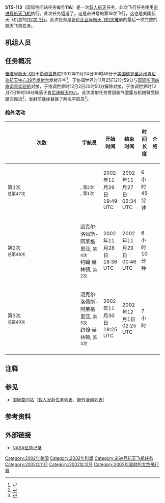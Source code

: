 {{noteTA
|G1=Aero
}}
{{Infobox spaceflight 
| name                  = STS-113
| image                 =Shuttle delivers ISS P1 truss.jpg
| image_caption         = 打开载荷舱的奋进号航天飞机
| insignia              = STS-113 Patch.svg
| mission_type      = [[国际空间站|国际空间站]]补给<br>运送国际空间站部件
| operator              = [[NASA|NASA]]
| COSPAR_ID             = 2002-052A
| SATCAT                = 27556
| mission_duration      = 13天18小时48分钟
| distance_travelled    = 
| orbits_completed      =

| spacecraft            = [[奋进号航天飞机|奋进号航天飞机]]
| manufacturer          = 
| launch_mass           =  
| landing_mass          =

| launch_date           = 2002年11月24日 00:49 ([[UTC|UTC]])
| launch_site           = [[肯尼迪航天中心|肯尼迪航天中心]] [[肯尼迪航天中心39号发射台|LC-39A]]

| landing_date          = 2002年12月7日 19:38 ([[UTC|UTC]])
| landing_site          = [[肯尼迪航天中心|肯尼迪航天中心]]{{le|航天飞机着陆设施|Shuttle Landing Facility}}

| crew_size             =7
| crew_members          ={{le|吉姆·韦瑟比|Jim Wetherbee}}<br />{{le|保罗·洛克哈特|Paul S. Lockhart}}<br />{{le|迈克尔·洛佩斯-阿莱格里亚|Michael López-Alegría}} <br />{{le|约翰·赫林顿|John Herrington}} 
| crew_launching         ={{le|肯·鲍尔索克斯|Kenneth D. Bowersox}}<br />[[尼古拉·布达林|尼古拉·布达林]]<br />{{le|唐纳德·佩蒂特|Donald Pettit}}
| crew_landing         =[[瓦列里·科尔尊|瓦列里·科尔尊]]<br />[[佩吉·惠特森|佩吉·惠特森]]<br />[[谢尔盖·特列晓夫|谢尔盖·特列晓夫]]
| crew_callsign         = 
| crew_photo           =STS-113 crew.jpg
| crew_photo_caption    = 从左到右：洛克哈特、洛佩斯-阿莱格里亚、赫林顿、韦瑟比

| orbit_epoch           = 
| orbit_reference       = [[地心轨道|地心轨道]]
| orbit_regime          = [[近地轨道|近地轨道]]
| orbit_periapsis       = 
| orbit_apoapsis        = 
| orbit_inclination     = 51.64°
| orbit_period          = 90分钟
| apsis                 = 地
| docking               = 
 {{Infobox spaceflight/Dock
   | docking_target     = [[国际空间站|国际空间站]]
   | docking_type       = dock
   | docking_port       = [[命运号实验舱|命运号实验舱]]
   | docking_date       = 2002年11月25日 21:59 ([[UTC|UTC]])
   | undocking_date     = 2002年12月2日 20:50 ([[UTC|UTC]])
   | time_docked        = 6天22小时51分钟
}}

| previous_mission      = [[File:Sts-112-patch.png|30px]] [[STS-112|STS-112]]
| next_mission          = [[STS-107|STS-107]] [[File:STS-107_Flight_Insignia.svg|30px]]
| programme             = [[美国航天飞机计划|美国航天飞机计划]]
}}
'''STS-113'''（国际空间站任务编号'''11A'''）是一次[[载人航天|载人航天]]任务，此次飞行任务使用[[奋进号航天飞机|奋进号航天飞机]]执行。此次任务运送了{{le|国际空间站P1、S1桁架|Integrated_Truss_Structure#P1,_S1_trusses|P1桁架}}。这是奋进号的第19次飞行，这也是美国航天飞机总的[[航天飞机任务列表|112次飞行]]。此次任务是[[哥伦比亚号航天飞机灾难|哥伦比亚号航天飞机灾难]]前的最后一次完整的航天飞机任务。

== 机组人员 ==
{{Spaceflight crew
|references=
|position1         = 指令长
|crew1_up          = {{flagicon|USA}} {{le|吉姆·韦瑟比|Jim Wetherbee}}
|agency1_up        = [[NASA|NASA]]
|flights1_up       = 6{{notetag|name="la"|也是最后一次飞行任务。}}
|position2         = 驾驶员
|crew2_up          = {{flagicon|USA}} {{le|保罗·洛克哈特|Paul S. Lockhart}}
|agency2_up        = [[NASA|NASA]]
|flights2_up       = 2{{notetag|name="la"}}
|position3         = 任务专家1
|crew3_up          = {{flagicon|USA}} {{le|迈克尔·洛佩斯-阿莱格里亚|Michael López-Alegría}} 
|agency3_up        = [[NASA|NASA]]
|flights3_up       = 3
|position4         = 任务专家2
|crew4_up          = {{Flagicon|USA}} {{le|约翰·赫林顿|John Herrington}} 
|agency4_up        = [[NASA|NASA]]
|flights4_up       = 1{{notetag|name="on"|也是唯一一次飞行任务。}}
|position5         = 任务专家3
|crew5_up          = {{flagicon|USA}} {{le|肯·鲍尔索克斯|Kenneth D. Bowersox}}
|agency5_up        = [[NASA|NASA]]
|flights5_up       = 5{{notetag|name="la"}}
|expedition5_up  = {{le|远征6|Expedition 6}}
|crew5_down        ={{flagicon|Russia}} [[瓦列里·科尔尊|瓦列里·科尔尊]]
|agency5_down        = [[俄罗斯航天集团|俄罗斯宇航局]]
|flights5_down     = 2{{notetag|name="la"}}
|expedition5_down  = [[远征5|远征5]]
|position6         = 任务专家4
|crew6_up          = {{flagicon|Russia}} [[尼古拉·布达林|尼古拉·布达林]]
|agency6_up        = [[俄罗斯航天集团|俄罗斯宇航局]]
|flights6_up       = 3{{notetag|name="la"}}
|expedition6_up  = {{le|远征6|Expedition 6}}
|crew6_down        ={{flagicon|USA}} [[佩吉·惠特森|佩吉·惠特森]]
|agency6_down        = [[NASA|NASA]]
|flights6_down     = 1
|expedition6_down  = [[远征5|远征5]]
|position7         = 任务专家5
|crew7_up          = {{flagicon|USA}} {{le|唐纳德·佩蒂特|Donald Pettit}}
|agency7_up        = [[NASA|NASA]]
|flights7_up       = 1
|expedition7_up  = {{le|远征6|Expedition 6}}
|crew7_down        ={{flagicon|Russia}} [[谢尔盖·特列晓夫|谢尔盖·特列晓夫]]
|agency7_down        = [[NASA|NASA]]
|flights7_down     = 1{{notetag|name="on"}}
|expedition7_down  = [[远征5|远征5]]
}}
== 任务概况 ==
[[奋进号航天飞机|奋进号航天飞机]]于[[协调世界时|协调世界时]]2002年11月24日00时49分于[[美国|美国]][[佛罗里达州|佛罗里达州]][[肯尼迪航天中心|肯尼迪航天中心]][[肯尼迪航天中心39号发射台|39号发射台]]发射升空<ref>{{cite news|title=图文：美国“奋进”号航天飞机发射升空|url=http://news.sina.com.cn/w/2002-11-25/1601818294.html|accessdate=2020-09-17|work=中国新闻网|date=2002-11-25|archive-date=2005-11-07|archive-url=https://web.archive.org/web/20051107193444/http://news.sina.com.cn/w/2002-11-25/1601818294.html|dead-url=no}}</ref>，于协调世界时11月25日21时59分与[[国际空间站|国际空间站]][[命运号实验舱|命运号实验舱]]对接，于协调世界时12月2日20时50分解除对接，于协调世界时12月7日19时38分降落于[[肯尼迪航天中心|肯尼迪航天中心]]。此次发射任务曾因氧气泄露与机械臂受损屡次推迟<ref>{{cite news |title=机械臂受损 美奋进号航天飞机升空可能再推迟
|url=http://mil.news.sina.com.cn/2002-11-15/93370.html|accessdate=2020-09-17 |work=中国新闻网|date=2002-11-15}}</ref>，发射前连续替换了两名宇航员<ref>{{cite news|title=升空前两宇航员退出 美国奋进号“临阵换将”|url=http://news.sina.com.cn/w/2002-11-11/0302803005.html|accessdate=2020-09-17|work=中国新闻网|date=2002-11-11|archive-date=2003-12-13|archive-url=https://web.archive.org/web/20031213065820/http://news.sina.com.cn/w/2002-11-11/0302803005.html|dead-url=no}}</ref>。

=== 舱外活动 ===
{| class="wikitable" style="font-size:93%;text-align:center;"
|-
! width="8%"| 次数
! width="25%"| 宇航员
! width="12%"| 开始时间
! width="12%"| 结束时间
! width="12%"| 时间长度
! 介绍
|-
| 第1次<br /><small>总第47次</small>
| align=left|{{flagicon|USA}} {{le|迈克尔·洛佩斯-阿莱格里亚|Michael López-Alegría}} , <small>第3次</small><br />{{flagicon|USA}} {{le|约翰·赫林顿|John Herrington}} , <small>第1次</small>
| 2002年11月26日<br />19:49 UTC
| 2002年11月27日<br />02:34 UTC
| 6小时45分钟
| align=left| 
|-
| 第2次<br /><small>总第48次</small>
| align=left|{{flagicon|USA}} 迈克尔·洛佩斯-阿莱格里亚, <small>第4次</small><br />{{flagicon|USA}} 约翰·赫林顿, <small>第2次</small>
| 2002年11月28日<br />18:36 UTC
| 2002年11月29日<br />00:46 UTC
| 6小时10分钟
| align=left| 
|-
| 第3次<br /><small>总第49次</small>
| align=left|{{flagicon|USA}} 迈克尔·洛佩斯-阿莱格里亚, <small>第5次</small><br />{{flagicon|USA}} 约翰·赫林顿, <small>第3次</small>
| 2002年11月30日<br />19:25 UTC
| 2002年12月1日<br />02:25 UTC
| 7小时
| align=left| 
|-
|}

==注释==
{{notefoot}}
==参见==
*[[国际空间站|国际空间站]]（[[国际空间站载人发射任务列表|载人发射任务列表]]、[[国际空间站舱外活动列表|舱外活动列表]]）
== 参考资料 ==
{{reflist}}
== 外部链接 ==
*[https://science.ksc.nasa.gov/shuttle/missions/sts-113/mission-sts-113.html NASA任务记录]{{Wayback|url=https://science.ksc.nasa.gov/shuttle/missions/sts-113/mission-sts-113.html |date=20190422114257 }}
{{Manned ISS flight}}
{{奋进号航天飞机}}
[[Category:2002年美国|Category:2002年美国]]
[[Category:2002年科學|Category:2002年科學]]
[[Category:奋进号航天飞机任务|Category:奋进号航天飞机任务]]
[[Category:2002年11月|Category:2002年11月]]
[[Category:2002年12月|Category:2002年12月]]
[[Category:2002年發射的太空飛行器|Category:2002年發射的太空飛行器]]